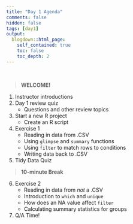 ```yaml
---
title: "Day 1 Agenda"
comments: false
hidden: false
tags: [day1]
output: 
  blogdown::html_page: 
    self_contained: true
    toc: false
    toc_depth: 2
---
```


<br>


> **WELCOME!**

1. Instructor introductions  
1. Day 1 review quiz  
    - Questions and other review topics  
1. Start a new R project  
    - Create an R script  
1. Exercise 1  
    - Reading in data from .CSV  
    - Using `glimpse` and `summary` functions  
    - Using `filter` to match rows to conditions  
    - Writing data back to .CSV  
1. Tidy Data Quiz  

> **10-minute Break**

6. Exercise 2    
    - Reading in data from *not* a .CSV  
    - Introduction to `which` and `unique`  
    - How does an NA value affect `filter`  
    - Calculating summary statistics for groups  
7. Q/A Time! 

